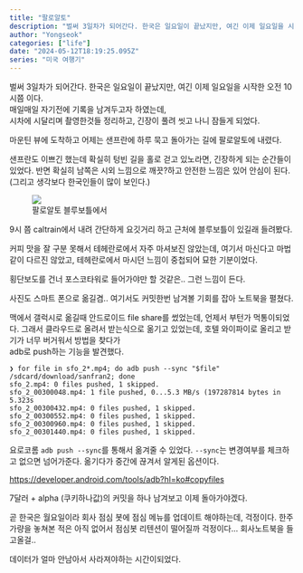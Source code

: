 ```yaml
---
title: "팔로알토"
description: "벌써 3일차가 되어간다. 한국은 일요일이 끝났지만, 여긴 이제 일요일을 시작한 오전 10시쯤 이다. 매일매일 자기전에 기록을 남겨두고자 하였는데, 시차에 시달리며 촬영한것들 정리하고, 긴장이 풀려 씻고 나니 잠들게 되었다."
author: "Yongseok"
categories: ["life"]
date: "2024-05-12T18:19:25.095Z"
series: "미국 여행기"
---
```


벌써 3일차가 되어간다. 한국은 일요일이 끝났지만, 여긴 이제 일요일을 시작한 오전 10시쯤 이다. \
매일매일 자기전에 기록을 남겨두고자 하였는데, \
시차에 시달리며 촬영한것들 정리하고, 긴장이 풀려 씻고 나니 잠들게 되었다. 

마운틴 뷰에 도착하고 어제는 샌프란에 하루 묵고 돌아가는 길에 팔로알토에 내렸다. 

샌프란도 이쁘긴 했는데 확실히 텅빈 길을 홀로 걷고 있노라면, 긴장하게 되는 순간들이 있었다.
반면 확실히 남쪽은 시외 느낌으로 깨끗?하고 안전한 느낌은 있어 안심이 된다. (그리고 생각보다 한국인들이 많이 보인다.)

<figure>
<img src="/post/images/paloalto/paloalto.jpeg" />
<figcaption>팔로알토 블루보틀에서</figcaption>
</figure>

9시 쯤 caltrain에서 내려 간단하게 요깃거리 하고 근처에 블루보틀이 있길래 들려봤다.

커피 맛을 잘 구분 못해서 테헤란로에서 자주 마셔보진 않았는데, 여기서 마신다고 마법같이 다르진 않았고, 
테헤란로에서 마시던 느낌이 중첩되어 묘한 기분이었다.

횡단보도를 건너 포스코타워로 들어가야만 할 것같은.. 그런 느낌이 든다. 

사진도 스마트 폰으로 옮길겸.. 여기서도 커밋한번 남겨볼 기회를 잡아 노트북을 펼쳤다. 

맥에서 갤럭시로 옮길때 안드로이드 file share를 썼었는데, 언제서 부턴가 먹통이되었다. 
그래서 클라우드로 올려서 받는식으로 옮기고 있었는데, 호텔 와이파이로 올리고 받기가 너무 버거워서 방법을 찾다가\
adb로 push하는 기능을 발견했다. 

```shell
❯ for file in sfo_2*.mp4; do adb push --sync "$file" /sdcard/download/sanfran2; done  
sfo_2.mp4: 0 files pushed, 1 skipped.
sfo_2_00300048.mp4: 1 file pushed, 0...5.3 MB/s (197287814 bytes in 5.323s
sfo_2_00300432.mp4: 0 files pushed, 1 skipped.
sfo_2_00300552.mp4: 0 files pushed, 1 skipped.
sfo_2_00300960.mp4: 0 files pushed, 1 skipped.
sfo_2_00301440.mp4: 0 files pushed, 1 skipped.
```

요로코롬 `adb push --sync`를 통해서 옮겨줄 수 있었다. `--sync`는 변경여부를 체크하고 없으면 넘어가준다.
옮기다가 중간에 끊겨서 알게된 옵션이다. 

https://developer.android.com/tools/adb?hl=ko#copyfiles


7달러 + alpha (쿠키하나값)의 커밋을 하나 남겨보고 이제 돌아가야겠다.

곧 한국은 월요일이라 회사 점심 봇에 점심 메뉴를 업데이트 해야하는데, 걱정이다.
한주 가량을 놓쳐본 적은 아직 없어서 점심봇 리텐션이 떨어질까 걱정이다... 회사노트북을 들고올걸..

데이터가 얼마 안남아서 사라져야하는 시간이되었다.